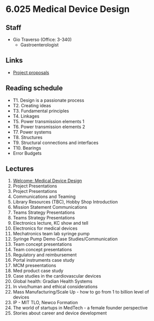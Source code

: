 # 6.025 Medical Device Design

## Staff
- Gio Traverso (Office: 3-340)
    - Gastroenterologist

## Links
- [Project proposals](./projects)

## Reading schedule
- T1. Design is a passionate process
- T2. Creating ideas
- T3. Fundamental principles
- T4. Linkages
- T5. Power transmission elements 1
- T6. Power transmission elements 2
- T7. Power systems
- T8. Structures
- T9. Structural connections and interfaces
- T10. Bearings
- Error Budgets

## Lectures
1. [Welcome: Medical Device Design](./l1)
2. Project Presentations
3. Project Presentations
4. Communications and Teaming
5. Library Resources (TBC), Hobby Shop Introduction
6. Mission Statement Communications
7. Teams Strategy Presentations
8. Teams Strategy Presentations
9. Electronics lecture, KC show and tell
10. Electronics for medical devices
11. Mechatronics team lab syringe pump
12. Syringe Pump Demo Case Studies/Communication
13. Team concept presentations
14. Team concept presentations
15. Regulatory and reimbursement
16. Portal instruments case study
17. MCM preseentations
18. Med product case study
19. Case studies in the cardiovascular devices
20. Global health: Gradian Health Systems
21. In vivo/human and ethical considerations
22. Mass Manufacturing/Scale Up - how to go from 1 to billion level of devices
23. IP - MIT TLO, Newco Formation
24. The world of startups in MedTech - a female founder perspective
25. Stories about career and device development